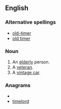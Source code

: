 ==English==
{{wikipedia}}
===Alternative spellings===
* [[old-timer]]
* [[old timer]]
===Noun===
{{en-noun}}

# An [[elderly]] person.
# A [[veteran]].
# A [[vintage car]].

===Anagrams===
* {{alphagram|deilmort}}
* [[timelord#English|timelord]]
